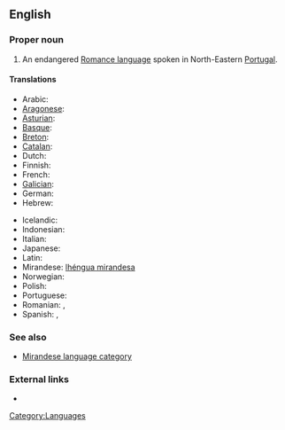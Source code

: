 ==English==
{{wikipedia|Mirandese language}}

===Proper noun===
{{en-proper noun}}

# An endangered [[Romance language]] spoken in North-Eastern [[Portugal]].

====Translations====
{{trans-top|Mirandese language}}
* Arabic: {{t|ar|لغة ميراندية|sc=Arab}}
* [[Aragonese]]: {{t|an|mirandés|xs=Aragonese}}
* [[Asturian]]: {{t|ast|mirandés|xs=Asturian}}
* [[Basque]]: {{t|eu|mirandera|xs=Basque}}
* [[Breton]]: {{t|br|mirandeg|xs=Breton}}
* [[Catalan]]: {{t|ca|mirandès}}
* Dutch: {{t|nl|mirandees}}
* Finnish: {{t|fi|mirandeesi}}
* French: {{t+|fr|mirandais}}
* [[Galician]]: {{t|gl|lingua mirandesa|xs=Galician}}
* German: {{t|de|Mirandés}}
* Hebrew: {{t|he|מירנדזית|sc=Hebr}}
{{trans-mid}}
* Icelandic: {{t|is|mirandês}}
* Indonesian: {{t|id|bahasa miranda|xs=Indonesian}}
* Italian: {{t|it|lingua mirandese}}
* Japanese: {{t|ja|ミランダ語|tr=mirandago|sc=Jpan}}
* Latin: {{t|la|lingua mirandica|f}}
* Mirandese: [[lhéngua mirandesa]] {{f}}
* Norwegian: {{t|no|mirandesisk}}
* Polish: {{t|pl|język mirandyjski}}
* Portuguese: {{t|pt|língua mirandesa}}
* Romanian: {{t-|ro|mirandeză|f}}, {{t-|ro|limba mirandeză|f}}
* Spanish: {{t|es|mirandés|m}}, {{t|es|idioma mirandés|m}}
{{trans-bottom}}

===See also===
* [[:Category:Mirandese language|Mirandese language category]]

===External links===
* {{ethnologue|lang=Mirandese|code=mwl}}

[[Category:Languages]]